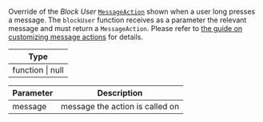 Override of the _Block User_ [`MessageAction`](../../../../state-and-offline-support/object-types.mdx#messageaction) shown when a user long presses a message.
The `blockUser` function receives as a parameter the relevant message and must return a `MessageAction`.
Please refer to [the guide on customizing message actions](../../../../ui-cookbook/custom-message-actions.mdx) for details.

| Type             |
| ---------------- |
| function \| null |

| Parameter | Description                     |
| --------- | ------------------------------- |
| message   | message the action is called on |
